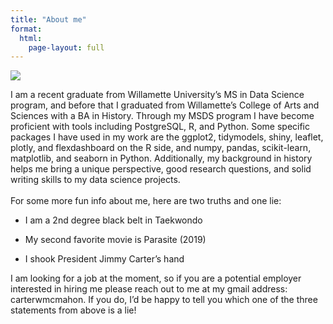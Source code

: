 ```yaml
---
title: "About me"
format: 
  html: 
    page-layout: full
---
```


::::: .column-screen-inset-shaded

:::: {layout="[ 40, 60 ]"}

::: {#image-column}
![](./images/selfie.jpg)
:::

:::{#text-column}
I am a recent graduate from Willamette University's MS in Data Science program, and before that I graduated from Willamette's College of Arts and Sciences with a BA in History. Through my MSDS program I have become proficient with tools including PostgreSQL, R, and Python. Some specific packages I have used in my work are the ggplot2, tidymodels, shiny, leaflet, plotly, and flexdashboard on the R side, and numpy, pandas, scikit-learn, matplotlib, and seaborn in Python. Additionally, my background in history helps me bring a unique perspective, good research questions, and solid writing skills to my data science projects. <br style="line-height: 10px" />  
For some more fun info about me, here are two truths and one lie:

-   I am a 2nd degree black belt in Taekwondo

-   My second favorite movie is Parasite (2019)

-   I shook President Jimmy Carter's hand

I am looking for a job at the moment, so if you are a potential employer interested in hiring me please reach out to me at my gmail address: carterwmcmahon. If you do, I'd be happy to tell you which one of the three statements from above is a lie!
:::

::::

:::::

